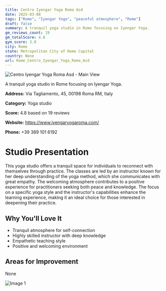 ```yaml
---
title: Centro Iyengar Yoga Roma Asd
date: 2025-03-08
tags: ["Rome", "Iyengar Yoga", "peaceful atmosphere", "Rome"]  
draft: false
summary: A tranquil yoga studio in Rome focusing on Iyengar Yoga.
gm_reviews_count: 19
gm_totalScore: 4.8
gym_score: 3.8
city: Rome
state: Metropolitan City of Rome Capital
country: None
url: Rome_Centro_Iyengar_Yoga_Roma_Asd
---
```


<div className="aspect-[16/9] relative my-8">
  <img 
    src="https://streetviewpixels-pa.googleapis.com/v1/thumbnail?panoid=s1920SXDA6xaBk-WqTiXXmiA&cb_client=maps_sv.tactile.gps&w=203&h=100&yaw=306.22113&pitch=0&thumbfov=100"
    alt="Centro Iyengar Yoga Roma Asd - Main View"
    className="object-cover absolute inset-0 w-full h-full rounded-lg"
  />
</div>

A tranquil yoga studio in Rome focusing on Iyengar Yoga.

**Address:** Via Tagliamento, 45, 00198 Roma RM, Italy

**Category:** Yoga studio

**Score:** 4.8 based on 19 reviews

**Website:** https://www.iyengaryogaroma.com/

**Phone:** +39 389 101 6192

# Studio Presentation

This yoga studio offers a tranquil space for individuals to reconnect with themselves through practice. The classes are led by an instructor known for her deep understanding of the yoga method, which she communicates with great empathy. The welcoming atmosphere contributes to a positive experience for practitioners seeking both peace and knowledge.
The focus on a specific yoga style and the instructor's capabilities enhance the learning experience, making it an ideal choice for those interested in deepening their practice.

## Why You'll Love It

- Tranquil atmosphere for self-connection
- Highly skilled instructor with deep knowledge
- Empathetic teaching style
- Positive and welcoming environment

## Areas for Improvement

None

<div className="grid grid-cols-1 xl:grid-cols-2 gap-4 my-8">
<div className="aspect-[4/3] relative"><img src="https://lh5.googleusercontent.com/p/AF1QipPLiAXjDO1xGqwk5fTXJ0KQ-hkQcJ3DDjdqrmxC=w1920-h1080-k-no" alt="Image 1" className="object-cover absolute inset-0 w-full h-full rounded-lg" /></div>
</div>